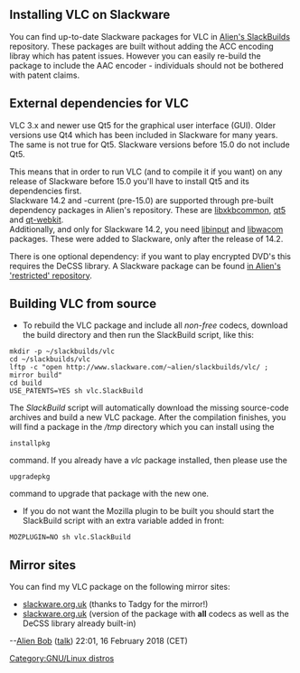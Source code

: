 ==Installing VLC on Slackware==

You can find up-to-date Slackware packages for VLC in [http://www.slackware.com/~alien/slackbuilds/vlc/ Alien's SlackBuilds] repository. These packages are built without adding the ACC encoding libray which has patent issues. However you can easily re-build the package to include the  AAC encoder - individuals should not be bothered with patent claims.

==External dependencies for VLC==

VLC 3.x and newer use Qt5 for the graphical user interface (GUI). Older versions use Qt4 which has been included in Slackware for many years. The same is not true for Qt5. Slackware versions before 15.0 do not include Qt5.

This means that in order to run VLC (and to compile it if you want) on any release of Slackware before 15.0 you'll have to install Qt5 and its dependencies first. <br />
Slackware 14.2 and -current (pre-15.0) are supported through pre-built dependency packages in Alien's repository. These are [http://www.slackware.com/~alien/slackbuilds/libxkbcommon/ libxkbcommon], [http://www.slackware.com/~alien/slackbuilds/qt5/ qt5] and [http://www.slackware.com/~alien/slackbuilds/qt-webkit/ qt-webkit].<br />
Additionally, and only for Slackware 14.2, you need [http://www.slackware.com/~alien/slackbuilds/libinput/ libinput] and [http://www.slackware.com/~alien/slackbuilds/libwacom/ libwacom] packages. These were added to Slackware, only after the release of 14.2.

There is one optional dependency: if you want to play encrypted DVD's this requires the DeCSS library. A Slackware package can be found [http://slackware.nl/people/alien/restricted_slackbuilds/libdvdcss/ in Alien's 'restricted' repository].

==Building VLC from source==

* To rebuild the VLC package and include all ''non-free'' codecs, download the build directory and then run the SlackBuild script, like this:
<pre>
mkdir -p ~/slackbuilds/vlc
cd ~/slackbuilds/vlc
lftp -c "open http://www.slackware.com/~alien/slackbuilds/vlc/ ; mirror build"
cd build
USE_PATENTS=YES sh vlc.SlackBuild
</pre>

The ''SlackBuild'' script will automatically download the missing source-code archives and build a new VLC package. After the compilation finishes, you will find a package in the ''/tmp'' directory which you can install using the <pre>installpkg</pre> command. If you already have a ''vlc'' package installed, then please use the <pre>upgradepkg</pre> command to upgrade that package with the new one.

* If you do not want the Mozilla plugin to be built you should start the SlackBuild script with an extra variable added in front:
<pre>
MOZPLUGIN=NO sh vlc.SlackBuild
</pre>

==Mirror sites==

You can find my VLC package on the following mirror sites:

* [http://slackware.org.uk/3rd-party/alien/slackbuilds/vlc/ slackware.org.uk] (thanks to Tadgy for the mirror!)
* [http://slackware.org.uk/3rd-party/alien/restricted_slackbuilds/vlc/ slackware.org.uk] (version of the package with '''all''' codecs as well as the DeCSS library already built-in)

--[[User:Alienbob|Alien Bob]] ([[User talk:Alienbob|talk]]) 22:01, 16 February 2018 (CET)

[[Category:GNU/Linux distros]]